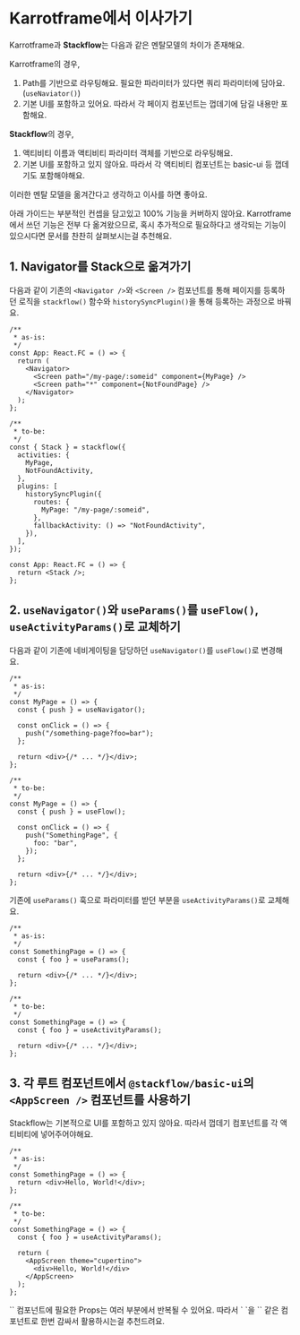 
# Karrotframe에서 이사가기

Karrotframe과 **Stackflow**는 다음과 같은 멘탈모델의 차이가 존재해요.

Karrotframe의 경우,

1. Path를 기반으로 라우팅해요. 필요한 파라미터가 있다면 쿼리 파라미터에 담아요. (`useNaviator()`)
2. 기본 UI를 포함하고 있어요. 따라서 각 페이지 컴포넌트는 껍데기에 담길 내용만 포함해요.

**Stackflow**의 경우,

1. 액티비티 이름과 액티비티 파라미터 객체를 기반으로 라우팅해요.
2. 기본 UI를 포함하고 있지 않아요. 따라서 각 액티비티 컴포넌트는 basic-ui 등 껍데기도 포함해야해요.

이러한 멘탈 모델을 옮겨간다고 생각하고 이사를 하면 좋아요.

<Callout type="warning" emoji="⚠️">
  아래 가이드는 부분적인 컨셉을 담고있고 100% 기능을 커버하지 않아요.
  Karrotframe에서 쓰던 기능은 전부 다 옮겨왔으므로, 혹시 추가적으로 필요하다고
  생각되는 기능이 있으시다면 문서를 찬찬히 살펴보시는걸 추천해요.
</Callout>

## 1. Navigator를 Stack으로 옮겨가기

다음과 같이 기존의 `<Navigator />`와 `<Screen />` 컴포넌트를 통해 페이지를 등록하던 로직을 `stackflow()` 함수와 `historySyncPlugin()`을 통해 등록하는 과정으로 바꿔요.

```tsx
/**
 * as-is:
 */
const App: React.FC = () => {
  return (
    <Navigator>
      <Screen path="/my-page/:someid" component={MyPage} />
      <Screen path="*" component={NotFoundPage} />
    </Navigator>
  );
};
```

```tsx
/**
 * to-be:
 */
const { Stack } = stackflow({
  activities: {
    MyPage,
    NotFoundActivity,
  },
  plugins: [
    historySyncPlugin({
      routes: {
        MyPage: "/my-page/:someid",
      },
      fallbackActivity: () => "NotFoundActivity",
    }),
  ],
});

const App: React.FC = () => {
  return <Stack />;
};
```

## 2. `useNavigator()`와 `useParams()`를 `useFlow()`, `useActivityParams()`로 교체하기

다음과 같이 기존에 네비게이팅을 담당하던 `useNavigator()`를 `useFlow()`로 변경해요.

```tsx
/**
 * as-is:
 */
const MyPage = () => {
  const { push } = useNavigator();

  const onClick = () => {
    push("/something-page?foo=bar");
  };

  return <div>{/* ... */}</div>;
};
```

```tsx
/**
 * to-be:
 */
const MyPage = () => {
  const { push } = useFlow();

  const onClick = () => {
    push("SomethingPage", {
      foo: "bar",
    });
  };

  return <div>{/* ... */}</div>;
};
```

기존에 `useParams()` 훅으로 파라미터를 받던 부분을 `useActivityParams()`로 교체해요.

```tsx
/**
 * as-is:
 */
const SomethingPage = () => {
  const { foo } = useParams();

  return <div>{/* ... */}</div>;
};
```

```tsx
/**
 * to-be:
 */
const SomethingPage = () => {
  const { foo } = useActivityParams();

  return <div>{/* ... */}</div>;
};
```

## 3. 각 루트 컴포넌트에서 `@stackflow/basic-ui`의 `<AppScreen />` 컴포넌트를 사용하기

Stackflow는 기본적으로 UI를 포함하고 있지 않아요. 따라서 껍데기 컴포넌트를 각 액티비티에 넣어주어야해요.

```tsx
/**
 * as-is:
 */
const SomethingPage = () => {
  return <div>Hello, World!</div>;
};
```

```tsx
/**
 * to-be:
 */
const SomethingPage = () => {
  const { foo } = useActivityParams();

  return (
    <AppScreen theme="cupertino">
      <div>Hello, World!</div>
    </AppScreen>
  );
};
```

<Callout emoji="⚡️">
  `<AppScreen />` 컴포넌트에 필요한 Props는 여러 부분에서 반복될 수 있어요.
  따라서 `<AppScreen />
  `을 `<MyLayout />` 같은 컴포넌트로 한번 감싸서 활용하시는걸 추천드려요.
</Callout>

